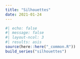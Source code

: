 ```yaml
---
title: "Silhouettes"
date: 2021-01-24
---
```

  
```r
#| echo: false
#| message: false
#| layout-ncol: 3
#| results: asis
source(here::here("_common.R"))
build_series("silhouettes")
```
